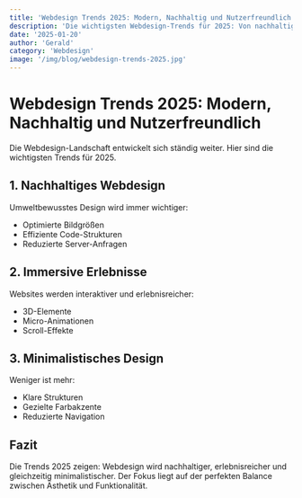 ```yaml
---
title: 'Webdesign Trends 2025: Modern, Nachhaltig und Nutzerfreundlich'
description: 'Die wichtigsten Webdesign-Trends für 2025: Von nachhaltigen Designs bis hin zu immersiven Erlebnissen.'
date: '2025-01-20'
author: 'Gerald'
category: 'Webdesign'
image: '/img/blog/webdesign-trends-2025.jpg'
---
```


# Webdesign Trends 2025: Modern, Nachhaltig und Nutzerfreundlich

Die Webdesign-Landschaft entwickelt sich ständig weiter. Hier sind die wichtigsten Trends für 2025.

## 1. Nachhaltiges Webdesign

Umweltbewusstes Design wird immer wichtiger:

- Optimierte Bildgrößen
- Effiziente Code-Strukturen
- Reduzierte Server-Anfragen

## 2. Immersive Erlebnisse

Websites werden interaktiver und erlebnisreicher:

- 3D-Elemente
- Micro-Animationen
- Scroll-Effekte

## 3. Minimalistisches Design

Weniger ist mehr:

- Klare Strukturen
- Gezielte Farbakzente
- Reduzierte Navigation

## Fazit

Die Trends 2025 zeigen: Webdesign wird nachhaltiger, erlebnisreicher und gleichzeitig minimalistischer. Der Fokus liegt auf der perfekten Balance zwischen Ästhetik und Funktionalität.

